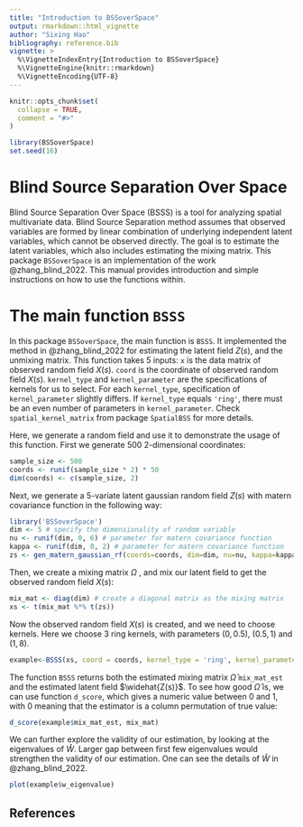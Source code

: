 ---
title: "Introduction to BSSoverSpace"
output: rmarkdown::html_vignette
author: "Sixing Hao"
bibliography: reference.bib
vignette: >
  %\VignetteIndexEntry{Introduction to BSSoverSpace}
  %\VignetteEngine{knitr::rmarkdown}
  %\VignetteEncoding{UTF-8}
---

```{r, include = FALSE}
knitr::opts_chunk$set(
  collapse = TRUE,
  comment = "#>"
)
```

```{r setup}
library(BSSoverSpace)
set.seed(16)
```

# Blind Source Separation Over Space

Blind Source Separation Over Space (BSSS) is a tool for analyzing spatial multivariate data. Blind Source Separation method assumes that observed variables are formed by linear combination of underlying independent latent variables, which cannot be observed directly. The goal is to estimate the latent variables, which also includes estimating the mixing matrix. This package `BSSoverSpace` is an implementation of the work @zhang_blind_2022. This manual provides introduction and  simple instructions on how to use the functions within.

# The main function `BSSS`

In this package `BSSoverSpace`, the main function is `BSSS`. It implemented the method in @zhang_blind_2022 for estimating the latent field $Z(s)$, and the unmixing matrix. This function takes 5 inputs: `x` is the data matrix of observed random field $X(s)$. `coord` is the coordinate of observed random field $X(s)$.  `kernel_type` and `kernel_parameter` are the specifications of kernels for us to select. For each `kernel_type`, specification of `kernel_parameter` slightly differs. If `kernel_type` equals `'ring'`, there must be an even number of parameters in `kernel_parameter`. Check `spatial_kernel_matrix` from package `SpatialBSS` for more details. 

Here, we generate a random field and use it to demonstrate the usage of this function. First we generate 500 2-dimensional coordinates:

```{r sim coords}
sample_size <- 500
coords <- runif(sample_size * 2) * 50
dim(coords) <- c(sample_size, 2)
```

Next, we generate a 5-variate latent gaussian random field $Z(s)$ with matern covariance function in the following way:

```{r sim zs}
library('BSSoverSpace')
dim <- 5 # specify the dimensionality of random variable
nu <- runif(dim, 0, 6) # parameter for matern covariance function
kappa <- runif(dim, 0, 2) # parameter for matern covariance function
zs <- gen_matern_gaussian_rf(coords=coords, dim=dim, nu=nu, kappa=kappa)
```

Then, we create a mixing matrix $\Omega$ , and mix our latent field to get the observed random field $X(s)$:

```{r sim xs}
mix_mat <- diag(dim) # create a diagonal matrix as the mixing matrix
xs <- t(mix_mat %*% t(zs))
```

Now the observed random field $X(s)$ is created, and we need to choose kernels. Here we choose 3 ring kernels, with parameters $(0, 0.5)$, $(0.5, 1)$ and $(1, 8)$. 

```{r BSSS}
example<-BSSS(xs, coord = coords, kernel_type = 'ring', kernel_parameter = c(0, 0.5, 0.5, 1, 1, 8))
```

The function `BSSS` returns both the estimated mixing matrix $\hat{\Omega}$ `mix_mat_est` and the estimated latent field $\widehat{Z(s)}$. To see how good $\hat{\Omega}$ is, we can use function `d_score`, which gives a numeric value between 0 and 1, with 0 meaning that the estimator is a column permutation of true value:

```{r d_score}
d_score(example$mix_mat_est, mix_mat)
```
We can further explore the validity of our estimation, by looking at the eigenvalues of $\hat{W}$. Larger gap between first few eigenvalues would strengthen the validity of our estimation. One can see the details of $\hat{W}$ in @zhang_blind_2022.

```{r}
plot(example$w_eigenvalue)
```

## References

